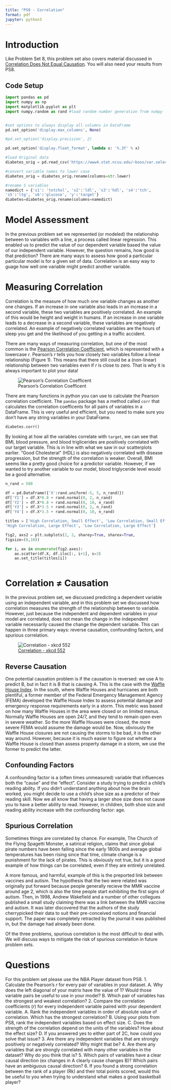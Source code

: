 ```yaml
---
title: "PS9 - Correlation"
format: pdf
jupyter: python3
---
```


# Introduction

Like Problem Set 8, this problem set also covers material discussed in [Correlation Does Not Equal Causation](https://www.youtube.com/watch?v=GtV-VYdNt_g&list=PL8dPuuaLjXtNM_Y-bUAhblSAdWRnmBUcr&index=9&t=1s). You will also need your results from PS8.

## Code Setup
```python
import pandas as pd  
import numpy as np
import matplotlib.pyplot as plt
import numpy.random as rand #load random number generation from numpy


#set options to always display all columns in DataFrame
pd.set_option('display.max_columns', None)

#pd.set_option('display.precision', 2)

pd.set_option('display.float_format', lambda x: '%.3f' % x)

#load Original data
diabetes_orig = pd.read_csv('https://www4.stat.ncsu.edu/~boos/var.select/diabetes.tab.txt', sep='\t')

#convert variable names to lower case
diabetes_orig = diabetes_orig.rename(columns=str.lower)

#rename S variables
namedict = {'s1': 'totchol', 's2':'ldl', 's3':'hdl', 's4':'tch', 
's5':'ltg', 's6':'glucose', 'y':'target'}
diabetes=diabetes_orig.rename(columns=namedict)


```



# Model Assessment
In the previous problem set we represented (or modeled) the relationship between to variables with a line, a process called linear regression. This enabled us to predict the value of our dependent variable based the value of our independent variable. However, the question remains, how good is that prediction? There are many ways to assess how good a particular particular model is for a given set of data. Correlation is an easy way to guage how well one variable might predict another variable.

# Measuring Correlation
Correlation is the measure of how much one variable changes as another one changes. If an increase in one variable also leads in an increase in a second variable, these two variables are positively correlated. An example of this would be height and weight in humans. If an increase in one variable leads to a decrease in a second variable, these variables are negatively correlated. An example of negatively correlated variables are the hours of sleep you get and the likelihood of you getting in a traffic accident.

There are many ways of measuring correlation, but one of the most common is the [Pearson Correlation Coefficient](https://en.wikipedia.org/wiki/Pearson_correlation_coefficient), which is represented with a lowercase $r$. Pearson's $r$ tells you how closely two variables follow a linear relationship (Figure 1). This means that there still could be a (non-linear) relationship between two variables even if $r$ is close to zero. That is why it is always important to plot your data!

![Pearson's Correlation Coefficent](data/plots/Correlation_examples2.png)

There are many functions in python you can use to calculate the Pearson correlation coefficient. The `pandas` package has a method called `corr` that calculates the correlation coefficents for all pairs of variables in a DataFrame. This is very useful and efficient, but you need to make sure you don't have any string variables in your DataFrame.

```python

diabetes.corr()

```


By looking at how all the variables correlate with `target`, we can see that BMI, blood pressure, and blood triglicerides are positively correlated with our target variable. This is in line with what we saw in our scatterplots earlier. "Good Cholesteral" (HDL) is also negatively correlated with disease progression, but the strength of the correlation is weaker. Overall, BMI seems like a pretty good choice for a predictor variable. However, if we wanted to try another variable to our model, blood triglyceride level would be a good alternative.


```python

n_rand = 500

df = pd.DataFrame({'X':rand.uniform(-5, 5, n_rand)})
df['Y1'] = df.X*0.8 + rand.normal(0, 2, n_rand)
df['Y2'] = df.X*0.8 + rand.normal(0, 10, n_rand)
df['Y3'] = df.X*3.5 + rand.normal(0, 2, n_rand)
df['Y4'] = df.X*3.5 + rand.normal(0, 10, n_rand)

titles = ['High Correlation, Small Effect', 'Low Correlation, Small Effect',
'High Correlation, Large Effect', 'Low Correlation, Large Effect']

fig2, axs2 = plt.subplots(2, 2, sharey=True, sharex=True,
figsize=(8,10))

for i, ax in enumerate(fig2.axes):
    ax.scatter(df.X, df.iloc[:, i+1], s=3)
    ax.set_title(titles[i])



```



# Correlation $\neq$ Causation
In the previous problem set, we discussed predicting a dependent variable using an independent variable, and in this problem set we discussed how correlation measures the strength of the relationship between to variable. However, just because the independent and dependent variables in your model are correlated, does not mean the change in the independent variable necessarily caused the change the dependent variable. This can happen in three primary ways: reverse causation, confounding factors, and spurious correlation. 

![[Correlation - xkcd 552](https://xkcd.com/552/)](data/plots/correlation_2x.png)


## Reverse Causation
One potential causation problem is if the causation is reversed: we use A to predict B, but in fact it is B that is causing A. This is the case with the [Waffle House Index](https://en.wikipedia.org/wiki/Waffle_House_Index). In the south, where Waffle Houses and hurricanes are both plentiful, a former member of the Federal Emergency Management Agency (FEMA) developed the Waffle House Index to assess potential damage and emergency response requirements early in a storm. This metric was based on how many Waffle Houses in the area were closed or on limited menus. Normally Waffle Houses are open 24/7, and they tend to remain open even in severe weather. So the more Waffle Houses were closed, the more severe FEMA would assume the damage would be. Now, obviously the Waffle House closures are not causing the storms to be bad, it is the other way around. However, because it is much easier to figure out whether a Waffle House is closed than assess property damage in a storm, we use the former to predict the latter.

## Confounding Factors
A confounding factor is a (often times unmeasured) variable that influences both the "cause" and the "effect". Consider a study trying to predict a child's reading ability. If you didn't understand anything about how the brain worked, you might decide to use a child's shoe size as a predictor of their reading skill. Now we all know that having a larger shoe size does not cause you to have a better ability to read. However, in children, both shoe size and reading ability increase with the confounding factor: age. 

## Spurious Correlation

Sometimes things are correlated by chance. For example, The Church of the Flying Spagetti Monster, a satirical religion, claims that since global pirate numbers have been falling since the early 1800s and average global temperatures has been rising since that time, climate change is a punishment for the lack of pirates. This is obviously not true, but it is a good example of how things can be correlated, even if they are entirely unrelated.

A more famous, and harmful, example of this is the preported link between vaccines and autism. The hypothesis that the two were related was originally put forward because people generally recieve the MMR vaccine around age 2, which is also the time people start exhibiting the first signs of autism. Then, in 1998, Andrew Wakefield and a number of other collegues published a small study claiming there was a link between the MMR vaccine and autism. It was later discovered that the authors of the study cherrypicked their data to suit their pre-conceived notions and financial support. The paper was completely retracted by the journal it was published in, but the damage had already been done. 

Of the three problems, spurious correlation is the most difficult to deal with. We will discuss ways to mitigate the risk of spurious correlation in future problem sets.


# Questions

For this problem set please use the NBA Player dataset from PS8. 
1. Calculate the Pearson's $r$ for every pair of variables in your dataset.
   A. Why does the left diagonal of your matrix have the value of 1? Would those variable pairs be useful to use in your model?
   B. Which pair of variables has the strongest and weakest correlation?
2. Compare the correlation coefficients ($r$) for every independent variable paired with your dependent variable.
   A. Rank the independent variables in order of absolute value of correlation. Which has the strongest correlation?
   B. Using your plots from PS8, rank the independent variables based on effect size.
   C. Does the strength of the correlation depend on the units of the variables? How about the effect size?
   D. If you answered yes to either part of 2C, how could you solve that issue?
3. Are there any independent variables that are strongly positively or negatively correlated? Why might that be?
4. Are there any variables that are strongly correlated with many other variables in the dataset? Why do you think that is?
5. Which pairs of variables have a clear causal direction (ex changes in A clearly cause changes B)? Which pairs have an ambiguous causal direction?
6. If you found a strong correlation between the rank of a player (Rk) and their total points scored, would this be useful to you when trying to understand what makes a good basketball player?